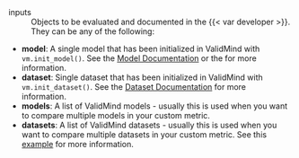 inputs
: Objects to be evaluated and documented in the {{< var developer >}}. They can be any of the following:

  - **model**: A single model that has been initialized in ValidMind with `vm.init_model()`. See the [Model Documentation](https://docs.validmind.ai/validmind/validmind.html#init_model) or the for more information.
  - **dataset**: Single dataset that has been initialized in ValidMind with `vm.init_dataset()`. See the [Dataset Documentation](https://docs.validmind.ai/validmind/validmind.html#init_dataset) for more information.
  - **models**: A list of ValidMind models - usually this is used when you want to compare multiple models in your custom metric.
  - **datasets**: A list of ValidMind datasets - usually this is used when you want to compare multiple datasets in your custom metric. See this [example](/notebooks/how_to/run_tests_that_require_multiple_datasets.ipynb) for more information.